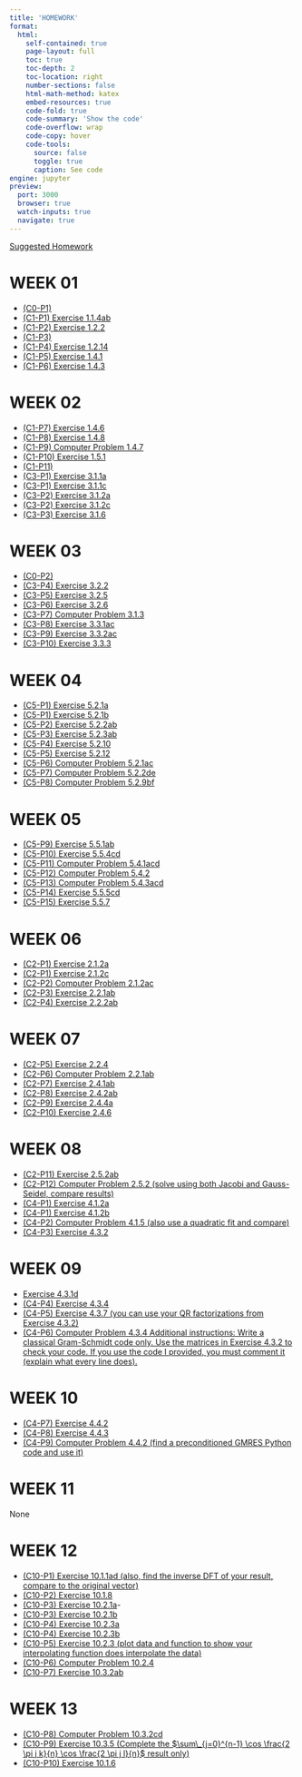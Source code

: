 ```yaml
---
title: 'HOMEWORK'
format:
  html:
    self-contained: true
    page-layout: full
    toc: true
    toc-depth: 2
    toc-location: right
    number-sections: false
    html-math-method: katex
    embed-resources: true
    code-fold: true
    code-summary: 'Show the code'
    code-overflow: wrap
    code-copy: hover
    code-tools:
      source: false
      toggle: true
      caption: See code
engine: jupyter
preview:
  port: 3000
  browser: true
  watch-inputs: true
  navigate: true
---
```


[Suggested Homework](./math411-suggested-homework.html)

# **WEEK 01**

- [(C0-P1)](#)
- [(C1-P1) Exercise 1.1.4ab](#)
- [(C1-P2) Exercise 1.2.2](#)
- [(C1-P3)](#)
- [(C1-P4) Exercise 1.2.14](#)
- [(C1-P5) Exercise 1.4.1](#)
- [(C1-P6) Exercise 1.4.3](#)

# **WEEK 02**

- [(C1-P7) Exercise 1.4.6](#)
- [(C1-P8) Exercise 1.4.8](#)
- [(C1-P9) Computer Problem 1.4.7](#)
- [(C1-P10) Exercise 1.5.1](#)
- [(C1-P11)](#)
- [(C3-P1) Exercise 3.1.1a](./w02/exercise3-1-1a.html)
- [(C3-P1) Exercise 3.1.1c](./w02/exercise3-1-1c.html)
- [(C3-P2) Exercise 3.1.2a](./w02/exercise3-1-2a.html)
- [(C3-P2) Exercise 3.1.2c](./w02/exercise3-1-2c.html)
- [(C3-P3) Exercise 3.1.6](./w02/exercise3-1-6.html)

# **WEEK 03**

- [(C0-P2)](./w03/c0-p2.html)
- [(C3-P4) Exercise 3.2.2](./w03/exercise3-2-2.html)
- [(C3-P5) Exercise 3.2.5](#)
- [(C3-P6) Exercise 3.2.6](#)
- [(C3-P7) Computer Problem 3.1.3](#)
- [(C3-P8) Exercise 3.3.1ac](#)
- [(C3-P9) Exercise 3.3.2ac](#)
- [(C3-P10) Exercise 3.3.3](./w03/exercise3-3-3.html)

# **WEEK 04**

- [(C5-P1) Exercise 5.2.1a](./w04/exercise5-2-1a.html)
- [(C5-P1) Exercise 5.2.1b](./w04/exercise5-2-b.html)
- [(C5-P2) Exercise 5.2.2ab](#)
- [(C5-P3) Exercise 5.2.3ab](#)
- [(C5-P4) Exercise 5.2.10](#)
- [(C5-P5) Exercise 5.2.12](#)
- [(C5-P6) Computer Problem 5.2.1ac](#)
- [(C5-P7) Computer Problem 5.2.2de](#)
- [(C5-P8) Computer Problem 5.2.9bf](#)

# **WEEK 05**

- [(C5-P9) Exercise 5.5.1ab](#)
- [(C5-P10) Exercise 5.5.4cd](#)
- [(C5-P11) Computer Problem 5.4.1acd](#)
- [(C5-P12) Computer Problem 5.4.2](#)
- [(C5-P13) Computer Problem 5.4.3acd](#)
- [(C5-P14) Exercise 5.5.5cd](#)
- [(C5-P15) Exercise 5.5.7](#)

# **WEEK 06**

- [(C2-P1) Exercise 2.1.2a](./w06/exercise2-1-2a.html)
- [(C2-P1) Exercise 2.1.2c](#)
- [(C2-P2) Computer Problem 2.1.2ac](#)
- [(C2-P3) Exercise 2.2.1ab](#)
- [(C2-P4) Exercise 2.2.2ab](#)

# **WEEK 07**

- [(C2-P5) Exercise 2.2.4](#)
- [(C2-P6) Computer Problem 2.2.1ab](#)
- [(C2-P7) Exercise 2.4.1ab](#)
- [(C2-P8) Exercise 2.4.2ab](#)
- [(C2-P9) Exercise 2.4.4a](./w07/exercise2-4-4a.html)
- [(C2-P10) Exercise 2.4.6](./w07/exercise2-4-6.html)

# **WEEK 08**

- [(C2-P11) Exercise 2.5.2ab](#)
- [(C2-P12) Computer Problem 2.5.2 (solve using both Jacobi and Gauss-Seidel, compare results)](#)
- [(C4-P1) Exercise 4.1.2a](./w08/exercise4-1-2a.html)
- [(C4-P1) Exercise 4.1.2b](#)
- [(C4-P2) Computer Problem 4.1.5 (also use a quadratic fit and compare)](#)
- [(C4-P3) Exercise 4.3.2](#)

# **WEEK 09**

- [Exercise 4.3.1d](./w09/exercise4-3-1d.html)
- [(C4-P4) Exercise 4.3.4](#)
- [(C4-P5) Exercise 4.3.7 (you can use your QR factorizations from Exercise 4.3.2)](#)
- [(C4-P6) Computer Problem 4.3.4 Additional instructions: Write a classical Gram-Schmidt code only. Use the matrices in Exercise 4.3.2 to check your code. If you use the code I provided, you must comment it (explain what every line does).](#)

# **WEEK 10**

- [(C4-P7) Exercise 4.4.2](#)
- [(C4-P8) Exercise 4.4.3](#)
- [(C4-P9) Computer Problem 4.4.2 (find a preconditioned GMRES Python code and use it)](#)

# **WEEK 11**

None

# **WEEK 12**

- [(C10-P1) Exercise 10.1.1ad (also, find the inverse DFT of your result, compare to the original vector)](#)
- [(C10-P2) Exercise 10.1.8](#)
- [(C10-P3) Exercise 10.2.1a](./w12/exercise10-2-1a.html)-
- [(C10-P3) Exercise 10.2.1b](./w12/exercise10-2-1b.html)
- [(C10-P4) Exercise 10.2.3a](./w12/exercise10-2-3a.html)
- [(C10-P4) Exercise 10.2.3b](./w12/exercise10-2-3b.html)
- [(C10-P5) Exercise 10.2.3 (plot data and function to show your interpolating function does interpolate the data)](#)
- [(C10-P6) Computer Problem 10.2.4](#)
- [(C10-P7) Exercise 10.3.2ab](#)

# **WEEK 13**

- [(C10-P8) Computer Problem 10.3.2cd](#)
- [(C10-P9) Exercise 10.3.5 (Complete the $\sum\_{j=0}^{n-1} \cos \frac{2 \pi j k}{n} \cos \frac{2 \pi j l}{n}$ result only)](#)
- [(C10-P10) Exercise 10.1.6](#)
